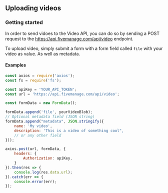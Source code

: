 ## Uploading videos

### Getting started
In order to send vidoes to the Video API, you can do so by sending a POST request to the https://api.fivemanage.com/api/video endpoint.

To upload video, simply submit a form with a form field called `file` with your video as value. As well as metadata.

#### Examples
```js
const axios = require('axios');
const fs = require('fs');

const apiKey = 'YOUR_API_TOKEN';
const url = 'https://api.fivemanage.com/api/video';

const formData = new FormData();

formData.append('file', yourVideoBlob);
// Optional metadata field (JSON string)
formData.append("metadata", JSON.stringify({
    name: 'My video',
    description: 'This is a video of something cool",
    // or any other field
}));

axios.post(url, formData, {
    headers: {
        Authorization: apiKey,
    }
}).then(res => {
    console.log(res.data.url);
}).catch(err => {
    console.error(err);
});
```
